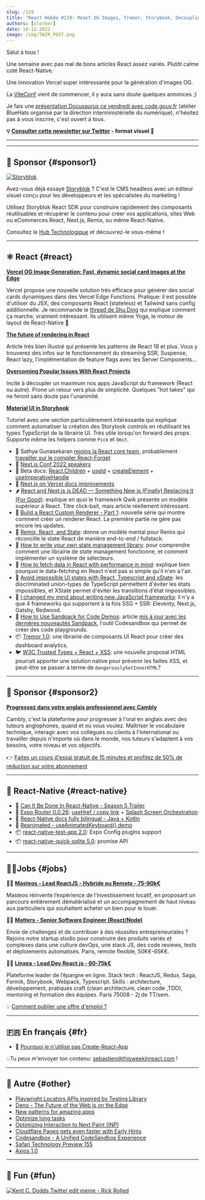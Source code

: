```yaml
---
slug: /119
title: "React Hebdo #119: React OG Images, Tremor, Storybook, Decoupling, Rendering, Data-Fetching, Remix, Qwik, TypeScript, Playwright..."
authors: [slorber]
date: 10-11-2022
image: /img/TWIR_POST.png
---
```


Salut à tous !

Une semaine avec pas mal de bons articles React assez variés. Plutôt calme coté React-Native.

Une innovation Vercel super intéressante pour la génération d'images OG.

La [ViteConf](https://viteconf.org/) vient de commencer, il y aura sans doute quelques annonces ;)

Je fais une [présentation Docusaurus ce vendredi avec code.gouv.fr](https://twitter.com/codegouvfr/status/1579407609643532288) (atelier BlueHats organisé par la direction interministérielle du numérique), n'hésitez pas à vous inscrire, c'est ouvert à tous.

<!-- truncate -->

**💡 [Consulter cette newsletter sur Twitter](https://slo.im/thread) - format visuel 🎨**

---


<Support />

---

## 💸 Sponsor {#sponsor1}

[![Storyblok](/emails/issues/116/storyblok.png)](https://www.storyblok.com/?utm_source=thisweekinreact&utm_medium=display&utm_campaign=AWA_SPON_TWIREACT_TRA&utm_content=thisweekinreact_fr)

Avez-vous déjà essayé [Storyblok](https://www.storyblok.com/?utm_source=thisweekinreact&utm_medium=display&utm_campaign=AWA_SPON_TWIREACT_TRA&utm_content=thisweekinreact_fr) ? C'est le CMS headless avec un éditeur visuel conçu pour les développeurs et les spécialistes du marketing !

Utilisez Storyblok React SDK pour construire rapidement des composants réutilisables et récupérer le contenu pour créer vos applications, sites Web ou eCommerces React, Next.js, Remix, ou même React-Native.

Consultez le [Hub Technologique](https://www.storyblok.com/technologies?utm_source=thisweekinreact&utm_medium=display&utm_campaign=AWA_SPON_TWIREACT_TRA&utm_content=thisweekinreact_fr) et découvrez-le vous-même !

---

## ⚛️ React {#react}

**[Vercel OG Image Generation: Fast, dynamic social card images at the Edge](https://vercel.com/blog/introducing-vercel-og-image-generation-fast-dynamic-social-card-images)**

Vercel propose une nouvelle solution très efficace pour générer des social cards dynamiques dans des Vercel Edge Functions. Pratique: il est possible d'utiliser du JSX, des composants React (stateless) et Tailwind sans config additionnelle. Je recommande le [thread de Shu Ding](https://twitter.com/shuding_/status/1579607964549513217) qui explique comment ça marche, vraiment intéressant. Ils utilisent même Yoga, le moteur de layout de React-Native 🤭

**[The future of rendering in React](https://prateeksurana.me/blog/future-of-rendering-in-react/)**

Article très bien illustré qui présente les patterns de React 18 et plus. Vous y trouverez des infos sur le fonctionnement du streaming SSR, Suspense, React lazy, l'implémentation de feature flags avec les Server Components...

**[Overcoming Popular Issues With React Projects](https://dinosaurs-with-jetpacks.com/posts/react-problems)**

Incite à découpler un maximum nos apps JavaScript du framework (React ou autre). Prone un retour vers plus de simplicité. Quelques "hot takes" qui ne feront sans doute pas l'unanimité.

**[Material UI in Storybook](https://storybook.js.org/blog/material-ui-in-storybook/)**

Tutoriel avec une section particulièrement intéressante qui explique comment automatiser la création des Storytook controls en réutilisant les types TypeScript de la librairie UI. Très utile lorsqu'on forward des props. Supporte même les helpers comme `Pick` et `Omit`.

- 👤 Sathya Gunasekaran [rejoins la React core team](https://twitter.com/_gsathya/status/1578816177371250688), probablement [travailler sur le compiler React-Forget](https://twitter.com/Huxpro/status/1578865666010263552)
- 👥 [Next.js Conf 2022 speakers](https://twitter.com/vercel/status/1578401243243741185)
- 📖 Beta docs: [React.Children](https://twitter.com/dan_abramov/status/1578457525628047360) + [useId](https://twitter.com/dan_abramov/status/1577283961763467265) + [createElement](https://twitter.com/dan_abramov/status/1577463721193897985) + [useImperativeHandle](https://twitter.com/dan_abramov/status/1577717226269966336)
- 📖 [Next.js on Vercel docs improvements](https://twitter.com/leeerob/status/1577788730349436928)
- 🌶 [React and Next.js is DEAD — Something New is (Finally) Replacing It (For Good)](https://javascript.plainenglish.io/react-and-next-js-is-dead-something-new-is-finally-replacing-it-for-good-c792c48806f6): explique en quoi le framework Qwik présente un modèle supérieur à React. Titre click-bait, mais article réellement intéressant.
- 📜 [Build a React Custom Renderer - Part 1](https://www.markcodes.dev/posts/build-react-custom-renderer-part-1): nouvelle série qui montre comment créer un renderer React. La première partie ne gère pas encore les updates.
- 📜 [Remix, React, and State](https://blog.jim-nielsen.com/2022/remix-react-and-state/): donne un modèle mental pour Remix qui réconcilie le state React de manière end-to-end / fullstack.
- 📜 [How to write your own state management library](https://judehunter.dev/blog/how-to-write-your-own-state-management-library): pour comprendre comment une librairie de state management fonctionne, et comment implémenter un système de sélecteurs.
- 📜 [How to fetch data in React with performance in mind](https://www.developerway.com/posts/how-to-fetch-data-in-react): explique bien pourquoi le data-fetching en React n'est pas si simple qu'il n'en a l'air.
- 📜 [Avoid impossible UI states with React, Typescript and xState](https://whereisthemouse.com/avoid-impossible-ui-states-with-react-typescript-and-xstate): les discriminated union-types de TypeScript permettent d'éviter les états impossibles, et XState permet d'éviter les transitions d'état impossibles.
- 📜 [I changed my mind about writing new JavaScript frameworks](https://whitep4nth3r.com/blog/write-a-new-javascript-framework/): il n'y a que 4 frameworks qui supportent à la fois SSG + SSR: Eleventy, Next.js, Gatsby, Redwood.
- 📜 [How to Use Sandpack for Code Demos](https://www.ctnicholas.dev/articles/how-to-use-sandpack-for-code-demos): article [mis à jour avec les dernières nouveautés Sandpack](https://twitter.com/ctnicholasdev/status/1577683748878884864), l'outil Codesandbox qui permet de créer des code playgrounds.
- 📦 [Tremor 1.0](https://www.tremor.so/): une librairie de composants UI React pour créer des dashboard analytics.
- 🐦 [W3C Trusted Types + React + XSS](https://twitter.com/sebastienlorber/status/1579485631260286977): une nouvelle proposal HTML pourrait apporter une solution native pour prévenir les failles XSS, et peut-être se passer à terme de `dangerouslySetInnerHTML`?

<SubscribeFormEmbed />

---

## 💸 Sponsor {#sponsor2}

[**Progressez dans votre anglais professionnel avec Cambly**](https://cambly.info/reacthebdo1)

Cambly, c'est la plateforme pour progresser à l'oral en anglais avec des tuteurs anglophones, quand et où vous voulez. Maîtriser le vocabulaire technique, interagir avec vos collègues ou clients à l'international ou travailler depuis n'importe où dans le monde, nos tuteurs s'adaptent à vos besoins, votre niveau et vos objectifs.

👉 [Faites un cours d'essai gratuit de 15 minutes et profitez de 50% de réduction sur votre abonnement](https://cambly.info/reacthebdo1)

---

## 📱 React-Native {#react-native}

- 🎥 [Can It Be Done In React-Native - Season 5 Trailer](https://www.youtube.com/watch?v=GArbi97dV08)
- 🚧 [Expo Router 0.0.26](https://twitter.com/Baconbrix/status/1578805793733763072): [useHref / copy link](https://twitter.com/Baconbrix/status/1578176991441784833) + [Splash Screen Orchestration](https://twitter.com/Baconbrix/status/1577690073906257921)
- 📖 [React-Native docs fully bilingual - Java + Kotlin](https://twitter.com/reactnative/status/1578332414145105921)
- 🎨 [Reanimated - useAnimatedKeyboard() demo](https://twitter.com/swmansion/status/1579471824831725571)
- 📦 [react-native-test-app 2.0](https://twitter.com/lord_sherlock/status/1578312268663906304): Expo Config plugins support
- 📦 [react-native-quick-sqlite 5.0](https://twitter.com/ospfranco/status/1578145916510273536): promise API

---

## 🧑‍💻Jobs {#jobs}

🧑‍💼 [**Masteos - Lead ReactJS - Hybride ou Remote - 75-90k€**](https://www.welcometothejungle.com/fr/companies/masteos/jobs/lead-front-reactjs-h-f_paris?q=97ae44f44512e0f1968e134f33de64ea&o=1376093)

Masteos réinvente l’expérience de l’investissement locatif, en proposant un parcours entièrement dématérialisé et un accompagnement de haut niveau aux particuliers qui souhaitent acheter un bien pour le louer.

🧑‍💼 [**Matters - Senior Software Engineer (React/Node)**](https://bit.ly/NLReactH)

Envie de challenges et de contribuer à des réussites entrepreneuriales ? Rejoins notre startup studio pour construire des produits variés et complexes dans une culture devOps, une stack JS, des code reviews, tests et déploiements automatisés. Paris, remote flexible, 50K€-65K€.

🧑‍💼 [**Linxea - Lead Dev React.js - 60-75k€**](https://www.welcometothejungle.com/fr/companies/linxea/jobs/lead-dev-react_paris)

Plateforme leader de l’épargne en ligne.
Stack tech : ReactJS, Redux, Saga, Formik, Storybook, Webpack, Typescript.
Skills : architecture, développement, pratiques craft (clean architecture, clean code ,TDD), mentoring et formation des équipes.
Paris 75008 - 2j de TT/sem.

💡 [Comment publier une offre d'emploi ?](https://thisweekinreact.com/fr/sponsor)

---

## 🇫🇷 En français {#fr}

- 🎥 [Pourquoi je n'utilise pas Create-React-App](https://www.youtube.com/watch?v=PlIJSUkufuk)

💡Tu peux m'envoyer ton contenu: [sebastien@thisweekinreact.com](mailto:sebastien@thisweekinreact.com?subject=Contenu%20en%20fran%C3%A7ais) !

---

## 🔀 Autre {#other}

- [Playwright Locators APIs inspired by Testing Library](https://twitter.com/diegohaz/status/1578567655493193728)
- [Deno - The Future of the Web is on the Edge](https://deno.com/blog/the-future-of-web-is-on-the-edge)
- [New patterns for amazing apps](https://web.dev/new-patterns-for-amazing-apps/)
- [Optimize long tasks](https://web.dev/optimize-long-tasks/)
- [Optimizing Interaction to Next Paint (INP)](https://speaking.jeremy.codes/GptKXg/optimizing-interaction-to-next-paint-inp)
- [Cloudflare Pages gets even faster with Early Hints](https://blog.cloudflare.com/early-hints-on-cloudflare-pages/)
- [Codesandbox - A Unified CodeSandbox Experience](https://codesandbox.io/post/a-unified-codesandbox-experience)
- [Safari Technology Preview 155](https://webkit.org/blog/13338/release-notes-for-safari-technology-preview-155/)
- [Axios 1.0](https://github.com/axios/axios/releases/tag/v1.0.0)

---

## 🤭 Fun {#fun}

[![Kent C. Dodds Twitter edit meme - Rick Rolled](/emails/issues/119/meme.png)](https://twitter.com/kentcdodds/status/1578334293863956480/history)
